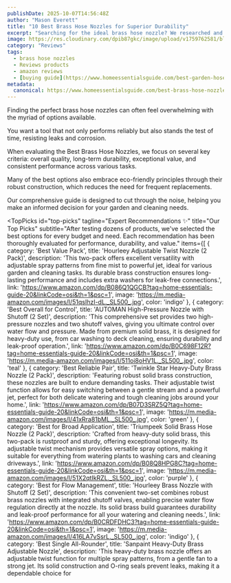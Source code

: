 ```yaml
---
publishDate: 2025-10-07T14:56:48Z
author: "Mason Everett"
title: "10 Best Brass Hose Nozzles for Superior Durability"
excerpt: "Searching for the ideal brass hose nozzle? We researched and tested top models to help you find durable, high-performance solutions for all your watering and cleaning needs."
image: https://res.cloudinary.com/dpib87gkc/image/upload/v1759762581/blog_image_1759762580_v1hcph.webp
category: "Reviews"
tags:
  - brass hose nozzles
  - Reviews products
  - amazon reviews
  - [buying guide](https://www.homeessentialsguide.com/best-garden-hose-nozzles)
metadata:
  canonical: https://www.homeessentialsguide.com/best-brass-hose-nozzles
---
```



<p>Finding the perfect brass hose nozzles can often feel overwhelming with the myriad of options available.</p>
<p>You want a tool that not only performs reliably but also stands the test of time, resisting leaks and corrosion.</p>
<p>When evaluating the Best Brass Hose Nozzles, we focus on several key criteria: overall quality, long-term durability, exceptional value, and consistent performance across various tasks.</p>
<p>Many of the best options also embrace eco-friendly principles through their robust construction, which reduces the need for frequent replacements.</p>
<p>Our comprehensive guide is designed to cut through the noise, helping you make an informed decision for your garden and cleaning needs.</p>

<TopPicks
  id="top-picks"
  tagline="Expert Recommendations ✨"
  title="Our Top Picks"
  subtitle="After testing dozens of products, we've selected the best options for every budget and need. Each recommendation has been thoroughly evaluated for performance, durability, and value."
  items={[
    {
      category: 'Best Value Pack',
      title: 'Hourleey Adjustable Twist Nozzle (2 Pack)',
      description: 'This two-pack offers excellent versatility with adjustable spray patterns from fine mist to powerful jet, ideal for various garden and cleaning tasks. Its durable brass construction ensures long-lasting performance and includes extra washers for leak-free connections.',
      link: 'https://www.amazon.com/dp/B086Q1QGCB?tag=home-essentials-guide-20&linkCode=osi&th=1&psc=1',
      image: 'https://m.media-amazon.com/images/I/51qsIhzI-dL._SL500_.jpg',
      color: 'indigo'
    },
    {
      category: 'Best Overall for Control',
      title: 'AUTOMAN High-Pressure Nozzle with Shutoff (2 Set)',
      description: 'This comprehensive set provides two high-pressure nozzles and two shutoff valves, giving you ultimate control over water flow and pressure. Made from premium solid brass, it is designed for heavy-duty use, from car washing to deck cleaning, ensuring durability and leak-proof operation.',
      link: 'https://www.amazon.com/dp/B0C698F12R?tag=home-essentials-guide-20&linkCode=osi&th=1&psc=1',
      image: 'https://m.media-amazon.com/images/I/511oi8oHV1L._SL500_.jpg',
      color: 'teal'
    },
    {
      category: 'Best Reliable Pair',
      title: 'Twinkle Star Heavy-Duty Brass Nozzle (2 Pack)',
      description: 'Featuring robust solid brass construction, these nozzles are built to endure demanding tasks. Their adjustable twist function allows for easy switching between a gentle stream and a powerful jet, perfect for both delicate watering and tough cleaning jobs around your home.',
      link: 'https://www.amazon.com/dp/B07D3SRZ5Q?tag=home-essentials-guide-20&linkCode=osi&th=1&psc=1',
      image: 'https://m.media-amazon.com/images/I/41xRra81bML._SL500_.jpg',
      color: 'green'
    },
    {
      category: 'Best for Broad Application',
      title: 'Triumpeek Solid Brass Hose Nozzle (2 Pack)',
      description: 'Crafted from heavy-duty solid brass, this two-pack is rustproof and sturdy, offering exceptional longevity. Its adjustable twist mechanism provides versatile spray options, making it suitable for everything from watering plants to washing cars and cleaning driveways.',
      link: 'https://www.amazon.com/dp/B08Q8HPG8C?tag=home-essentials-guide-20&linkCode=osi&th=1&psc=1',
      image: 'https://m.media-amazon.com/images/I/51X2qtIkRZL._SL500_.jpg',
      color: 'purple'
    },
    {
      category: 'Best for Flow Management',
      title: 'Hourleey Brass Nozzle with Shutoff (2 Set)',
      description: 'This convenient two-set combines robust brass nozzles with integrated shutoff valves, enabling precise water flow regulation directly at the nozzle. Its solid brass build guarantees durability and leak-proof performance for all your watering and cleaning needs.',
      link: 'https://www.amazon.com/dp/B0CRDFDHC3?tag=home-essentials-guide-20&linkCode=osi&th=1&psc=1',
      image: 'https://m.media-amazon.com/images/I/416LA7vSsrL._SL500_.jpg',
      color: 'indigo'
    },
    {
      category: 'Best Single All-Rounder',
      title: 'Sanpaint Heavy-Duty Brass Adjustable Nozzle',
      description: 'This heavy-duty brass nozzle offers an adjustable twist function for multiple spray patterns, from a gentle fan to a strong jet. Its solid construction and O-ring seals prevent leaks, making it a dependable choice for